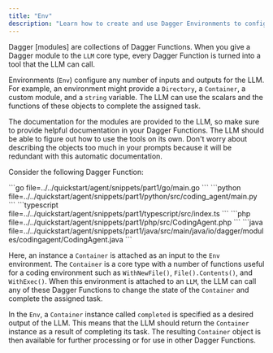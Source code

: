 ```yaml
---
title: "Env"
description: "Learn how to create and use Dagger Environments to configure inputs and outputs for LLMs."
---
```


Dagger [modules] are collections of Dagger Functions. When you give a Dagger module to the `LLM` core type, every Dagger Function is turned into a tool that the LLM can call.

Environments (`Env`) configure any number of inputs and outputs for the LLM. For example, an environment might provide a `Directory`, a `Container`, a custom module, and a `string` variable. The LLM can use the scalars and the functions of these objects to complete the assigned task.

The documentation for the modules are provided to the LLM, so make sure to provide helpful documentation in your Dagger Functions. The LLM should be able to figure out how to use the tools on its own. Don't worry about describing the objects too much in your prompts because it will be redundant with this automatic documentation.

Consider the following Dagger Function:

<Tabs groupId="language" queryString="sdk">
<TabItem value="go" label="Go">
```go file=../../quickstart/agent/snippets/part1/go/main.go
```
</TabItem>
<TabItem value="python" label="Python">
```python file=../../quickstart/agent/snippets/part1/python/src/coding_agent/main.py
```
</TabItem>
<TabItem value="typescript" label="TypeScript">
```typescript file=../../quickstart/agent/snippets/part1/typescript/src/index.ts
```
</TabItem>
<TabItem value="php" label="PHP">
```php file=../../quickstart/agent/snippets/part1/php/src/CodingAgent.php
```
</TabItem>
<TabItem value="java" label="Java">
```java file=../../quickstart/agent/snippets/part1/java/src/main/java/io/dagger/modules/codingagent/CodingAgent.java
```
</TabItem>
</Tabs>

Here, an instance a `Container` is attached as an input to the `Env` environment. The `Container` is a core type with a number of functions useful for a coding environment such as `WithNewFile()`, `File().Contents()`, and `WithExec()`. When this environment is attached to an `LLM`, the LLM can call any of these Dagger Functions to change the state of the `Container` and complete the assigned task.

In the `Env`, a `Container` instance called `completed` is specified as a desired output of the LLM. This means that the LLM should return the `Container` instance as a result of completing its task. The resulting `Container` object is then available for further processing or for use in other Dagger Functions.